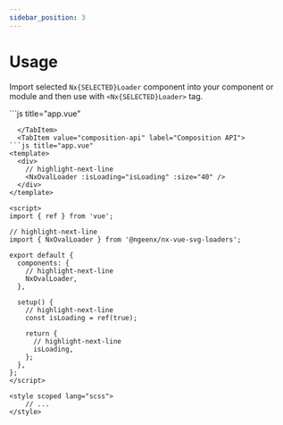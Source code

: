 ```yaml
---
sidebar_position: 3
---
```



# Usage

Import selected `Nx{SELECTED}Loader` component into your component or module and then use with `<Nx{SELECTED}Loader>` tag.

<Tabs>
  <TabItem value="options-api" label="Options API" default>
```js title="app.vue"
<template>
  <div>
    // highlight-next-line
    <NxOvalLoader :isLoading="true" :size="40" />
  </div>
</template>

<script>
// highlight-next-line
import { NxOvalLoader } from '@ngeenx/nx-vue-svg-loaders';

export default {
  components: {
    // highlight-next-line
    NxOvalLoader,
  },

  data() {
    return {
      // highlight-next-line
      isLoading: true,
    };
  },
};
</script>

<style scoped lang="scss">
    // ...
</style>
```
  </TabItem>
  <TabItem value="composition-api" label="Composition API">
```js title="app.vue"
<template>
  <div>
    // highlight-next-line
    <NxOvalLoader :isLoading="isLoading" :size="40" />
  </div>
</template>

<script>
import { ref } from 'vue';

// highlight-next-line
import { NxOvalLoader } from '@ngeenx/nx-vue-svg-loaders';

export default {
  components: {
    // highlight-next-line
    NxOvalLoader,
  },

  setup() {
    // highlight-next-line
    const isLoading = ref(true);

    return {
      // highlight-next-line
      isLoading,
    };
  },
};
</script>

<style scoped lang="scss">
    // ...
</style>
```
  </TabItem>
</Tabs>

